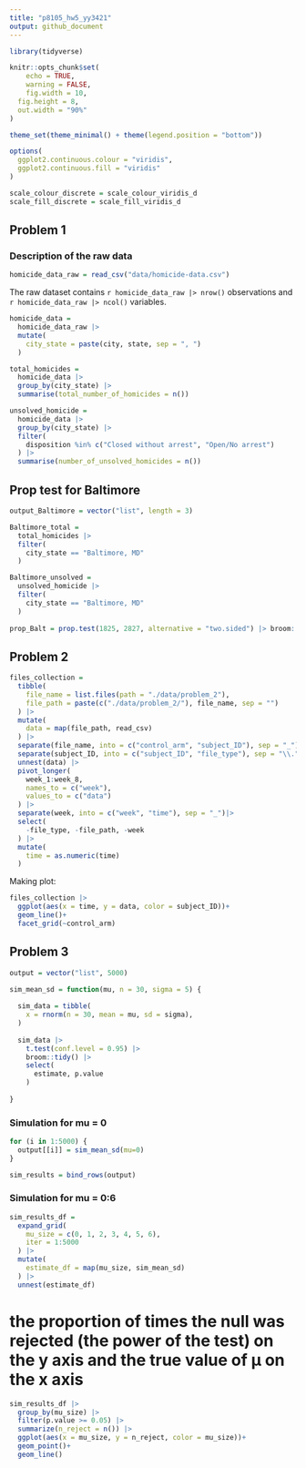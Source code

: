 ```yaml
---
title: "p8105_hw5_yy3421"
output: github_document
---
```


```r
library(tidyverse)

knitr::opts_chunk$set(
	echo = TRUE,
	warning = FALSE,
	fig.width = 10, 
  fig.height = 8,
  out.width = "90%"
)

theme_set(theme_minimal() + theme(legend.position = "bottom"))

options(
  ggplot2.continuous.colour = "viridis",
  ggplot2.continuous.fill = "viridis"
)

scale_colour_discrete = scale_colour_viridis_d
scale_fill_discrete = scale_fill_viridis_d
```

## Problem 1

### Description of the raw data

```r
homicide_data_raw = read_csv("data/homicide-data.csv")
```

The raw dataset contains `r homicide_data_raw |> nrow()` observations and `r homicide_data_raw |> ncol()` variables.

```r
homicide_data = 
  homicide_data_raw |> 
  mutate(
    city_state = paste(city, state, sep = ", ")
  ) 
```

```r
total_homicides = 
  homicide_data |> 
  group_by(city_state) |> 
  summarise(total_number_of_homicides = n()) 
```

```r
unsolved_homicide = 
  homicide_data |> 
  group_by(city_state) |> 
  filter(
    disposition %in% c("Closed without arrest", "Open/No arrest")
  ) |> 
  summarise(number_of_unsolved_homicides = n()) 
```

## Prop test for Baltimore
```r
output_Baltimore = vector("list", length = 3)

Baltimore_total = 
  total_homicides |> 
  filter(
    city_state == "Baltimore, MD"
  ) 

Baltimore_unsolved = 
  unsolved_homicide |> 
  filter(
    city_state == "Baltimore, MD"
  ) 
    
prop_Balt = prop.test(1825, 2827, alternative = "two.sided") |> broom::tidy()

```

## Problem 2
```r
files_collection = 
  tibble(
    file_name = list.files(path = "./data/problem_2"),
    file_path = paste(c("./data/problem_2/"), file_name, sep = "")
  ) |>
  mutate(
    data = map(file_path, read_csv)
  ) |> 
  separate(file_name, into = c("control_arm", "subject_ID"), sep = "_") |> 
  separate(subject_ID, into = c("subject_ID", "file_type"), sep = "\\.")|> 
  unnest(data) |> 
  pivot_longer(
    week_1:week_8,
    names_to = c("week"),
    values_to = c("data") 
  ) |> 
  separate(week, into = c("week", "time"), sep = "_")|> 
  select(
    -file_type, -file_path, -week
  ) |> 
  mutate(
    time = as.numeric(time)
  )
```

Making plot:
```r
files_collection |> 
  ggplot(aes(x = time, y = data, color = subject_ID))+
  geom_line()+
  facet_grid(~control_arm)
```

## Problem 3

```r

output = vector("list", 5000)

sim_mean_sd = function(mu, n = 30, sigma = 5) {
  
  sim_data = tibble(
    x = rnorm(n = 30, mean = mu, sd = sigma),
  )
  
  sim_data |> 
    t.test(conf.level = 0.95) |> 
    broom::tidy() |> 
    select(
      estimate, p.value
    )
    
}

```

### Simulation for mu = 0
```r
for (i in 1:5000) {
  output[[i]] = sim_mean_sd(mu=0)
}

sim_results = bind_rows(output)
```

### Simulation for mu = 0:6
```r
sim_results_df = 
  expand_grid(
    mu_size = c(0, 1, 2, 3, 4, 5, 6),
    iter = 1:5000
  ) |> 
  mutate(
    estimate_df = map(mu_size, sim_mean_sd)
  ) |> 
  unnest(estimate_df)
```

# the proportion of times the null was rejected (the power of the test) on the y axis and the true value of μ on the x axis
```r
sim_results_df |> 
  group_by(mu_size) |> 
  filter(p.value >= 0.05) |> 
  summarize(n_reject = n()) |> 
  ggplot(aes(x = mu_size, y = n_reject, color = mu_size))+
  geom_point()+
  geom_line()
```

